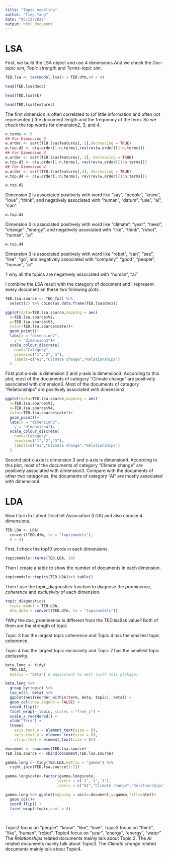 ```yaml
---
title: "Topic modeling"
author: "Ting Yang"
date: "05/12/2022"
output: html_document
---
```


# LSA

First, we build the LSA object and use 4 dimensions.And we check the *Doc-topic sim*, *Topic strength* and *Terms-topic sim*.
```r
TED.lsa <- textmodel_lsa(x = TED.dfm,nd = 4) 

head(TED.lsa$docs)
```

```r
head(TED.lsa$sk)
```



```r
head(TED.lsa$features)
```
The first dimension is often correlated to (of little information and often not represented.) the document length and the frequency of the term. So we check the top words for dimension2, 3, and 4.
```r
n.terms <- 5
## For Dimension 2
w.order <- sort(TED.lsa$features[, 2],decreasing = TRUE)
w.top.d2 <- c(w.order[1:n.terms],rev(rev(w.order)[1:n.terms]))
## For Dimension 3
w.order <- sort(TED.lsa$features[, 3], decreasing = TRUE)
w.top.d3 <- c(w.order[1:n.terms], rev(rev(w.order)[1:n.terms]))
## For Dimension 4
w.order <- sort(TED.lsa$features[,4], decreasing = TRUE)
w.top.d4 <- c(w.order[1:n.terms], rev(rev(w.order)[1:n.terms]))
```

```r
w.top.d2
```
Dimension 2 is associated positively with word like "say", "people", "know", "love" ,"think", and negatively associated with "human", "datum", "use", "ai", "can".


```r
w.top.d3
```
Dimension 3 is associated positively with word like "climate", "year", "need", "change" ,"energy", and negatively associated with "like", "think", "robot", "human", "ai".


```r
w.top.d4
```
Dimension 3 is associated positively with word like "robot", "can", "see", "like" ,"go", and negatively associated with "company", "good", "people", "human", "ai".

? why all the topics are negatively associated with "human", "ai"


I combine the LSA result with the category of document and I represent every document on these two following plots. 
```r

TED.lsa.source <- TED_full %>% 
  select(2) %>% cbind(as.data.frame(TED.lsa$docs))

ggplot(data=TED.lsa.source,mapping = aes(
  x=TED.lsa.source$V2,
  y=TED.lsa.source$V3,
  color=TED.lsa.source$cate))+
  geom_point()+
  labs(x = "dimension2",
    y = "dimension3")+
  scale_colour_discrete(
    name="Category",
    breaks=c("1","2","3"),
    labels=c("AI","Climate change","Relationships")
  )
```
First plot:x-axis is dimension 2 and y-axis is dimension3.
According to this plot, most of the documents of category "Climate change" are positively associated with dimension3. Most of the documents of category "Relationships" are positively associated with dimension2

```r
ggplot(data=TED.lsa.source,mapping = aes(
  x=TED.lsa.source$V3,
  y=TED.lsa.source$V4,
  color=TED.lsa.source$cate))+
  geom_point()+
  labs(x = "dimension3",
    y = "dimension4")+
  scale_colour_discrete(
    name="Category",
    breaks=c("1","2","3"),
    labels=c("AI","Climate change","Relationships")
  )
```
Second plot:x-axis is dimension 3 and y-axis is dimension4.
According to this plot, most of the documents of category "Climate change" are positively associated with dimension3. Compare with the documents of other two categories, the documents of category "AI" are mostly associated with dimension4.

# LDA
Now I turn to Latent Dirichlet Association (LDA) and also choose 4 dimensions.
```r
TED.LDA <- LDA(
  convert(TED.dfm, to = "topicmodels"),
  k = 4)
```

First, I check the top10 words in each dimensions.
```r
topicmodels::terms(TED.LDA, 10)
```
Then I create a table to show the number of documents in each dimension.
```r
topicmodels::topics(TED.LDA)%>% table()
```

Then I use the topic_diagnostics function to diagnose the *prominence*, *coherence* and *exclusivity* of each dimension.
```r
topic_diagnostics(
  topic_model = TED.LDA, 
  dtm_data = convert(TED.dfm, to = "topicmodels"))
```
?Why the doc_prominence is different from the TED.lsa$sk value? Both of them are the strength of topic

Topic 3 has the largest topic coherence and Topic 4 has the smallest topic coherence.

Topic 4 has the largest topic exclusivity and Topic 2 has the smallest topic exclusivity.


```r
beta.long <- tidy(
  TED.LDA,
  matrix = "beta") # equivalent to melt (with this package)

beta.long %>% 
  group_by(topic) %>% 
  top_n(15, beta) %>% 
  ggplot(aes(reorder_within(term, beta, topic), beta)) + 
  geom_col(show.legend = FALSE) +
  coord_flip()+
  facet_wrap(~ topic, scales = "free_y") +
  scale_x_reordered() + 
  xlab("Term") +
  theme(
    axis.text.y = element_text(size = 8),
    axis.text.x = element_text(size = 8),
    strip.text = element_text(size = 8))
```

```r

document <- rownames(TED.lsa.source)
TED.lsa.source <- cbind(document,TED.lsa.source)

gamma.long <- tidy(TED.LDA,matrix = "gamma") %>% 
  right_join(TED.lsa.source[1:2])

gamma.long$cate<-factor(gamma.long$cate,
                       levels = c('1','2','3'),
                       labels = c("AI","Climate change","Relationships"))

gamma.long %>% ggplot(mapping = aes(x=document,y=gamma,fill=cate))+
  geom_col()+
  coord_flip() + 
  facet_wrap(~topic,ncol = 4)
  
  
```

Topic2 focus on "people", "know", "like", "love".
Topic3 focus on "think", "like", "human", "robot".
Topic4 focus on "year", "energy", "energy", "water"
The *Relationships* related documents mainly talk about Topic 2.
The *AI* related documents mainly talk about Topic3.
The *Climate change* related documents mainly talk about Topic4.


